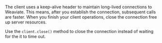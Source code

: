 The client uses a keep-alive header to maintain long-lived connections to Weaviate. This means, after you establish the connection, subsequent calls are faster. When you finish your client operations, close the connection free up server resources.

Use the `client.close()` method to close the connection instead of waiting for the it to time out.